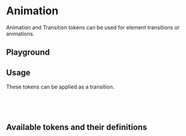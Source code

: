 
<Meta of={AnimationStories} />

# Animation

<div
  dangerouslySetInnerHTML={{
    __html: createSourceCodeLink({ link: 'core/tokens/base_tokens.css' }).outerHTML,
  }}
></div>

Animation and Transition tokens can be used for element transitions or animations.

## Playground

<Canvas of={AnimationStories.Default} />
<Controls of={AnimationStories.Default} />

## Usage

These tokens can be applied as a transition.

```css
transition: var(--op-transition-input);
/* or */
animation: var(--op-animation-flash);
```

## Available tokens and their definitions

<DesignTokenDocBlock categoryName="Transition" viewType="card" />

<DesignTokenDocBlock categoryName="Animation" viewType="card" />
